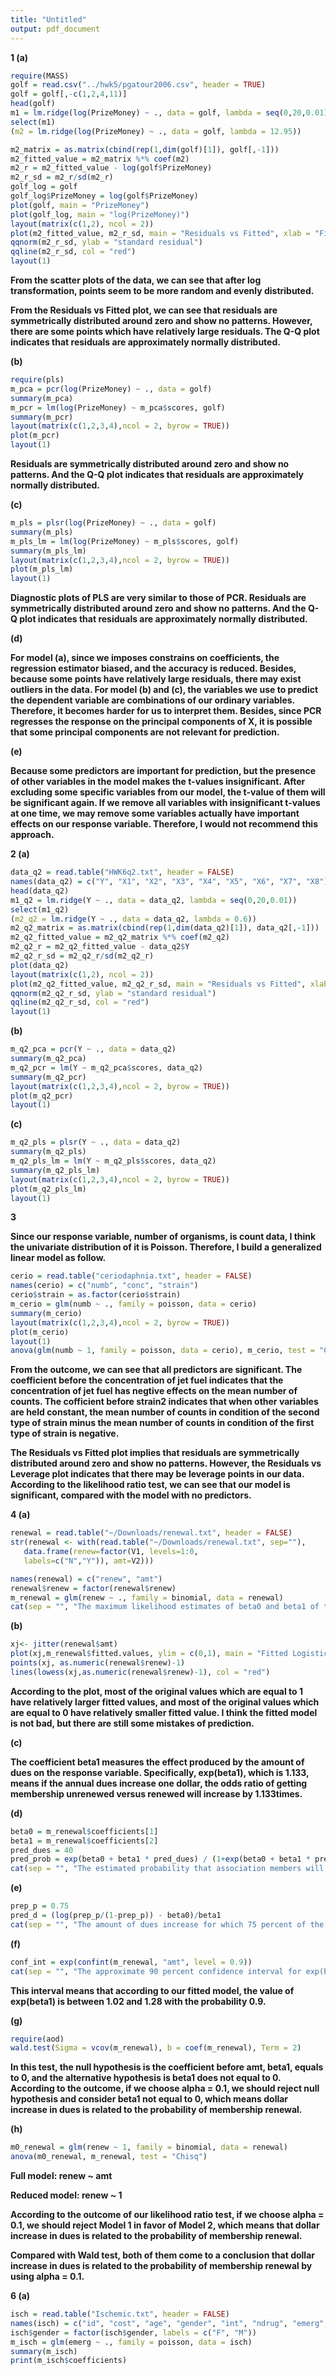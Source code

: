 ```yaml
---
title: "Untitled"
output: pdf_document
---
```


**1 (a)**

```r
require(MASS)
golf = read.csv("../hwk5/pgatour2006.csv", header = TRUE)
golf = golf[,-c(1,2,4,11)]
head(golf)
m1 = lm.ridge(log(PrizeMoney) ~ ., data = golf, lambda = seq(0,20,0.01))
select(m1)
(m2 = lm.ridge(log(PrizeMoney) ~ ., data = golf, lambda = 12.95))

m2_matrix = as.matrix(cbind(rep(1,dim(golf)[1]), golf[,-1]))
m2_fitted_value = m2_matrix %*% coef(m2)
m2_r = m2_fitted_value - log(golf$PrizeMoney)
m2_r_sd = m2_r/sd(m2_r)
golf_log = golf
golf_log$PrizeMoney = log(golf$PrizeMoney)
plot(golf, main = "PrizeMoney")
plot(golf_log, main = "log(PrizeMoney)")
layout(matrix(c(1,2), ncol = 2))
plot(m2_fitted_value, m2_r_sd, main = "Residuals vs Fitted", xlab = "Fitted Value", ylab = "Residuals")
qqnorm(m2_r_sd, ylab = "standard residual")
qqline(m2_r_sd, col = "red")
layout(1)
```

**From the scatter plots of the data, we can see that after log transformation, points seem to be more random and evenly distributed.**

**From the Residuals vs Fitted plot, we can see that residuals are symmetrically distributed around zero and show no patterns.  However, there are some points which have relatively large residuals.  The Q-Q plot indicates that residuals are approximately normally distributed.**

**(b)**

```r
require(pls)
m_pca = pcr(log(PrizeMoney) ~ ., data = golf)
summary(m_pca)
m_pcr = lm(log(PrizeMoney) ~ m_pca$scores, golf)
summary(m_pcr)
layout(matrix(c(1,2,3,4),ncol = 2, byrow = TRUE))
plot(m_pcr)
layout(1)
```

**Residuals are symmetrically distributed around zero and show no patterns.  And the Q-Q plot indicates that residuals are approximately normally distributed.**

**(c)**

```r
m_pls = plsr(log(PrizeMoney) ~ ., data = golf)
summary(m_pls)
m_pls_lm = lm(log(PrizeMoney) ~ m_pls$scores, golf)
summary(m_pls_lm)
layout(matrix(c(1,2,3,4),ncol = 2, byrow = TRUE))
plot(m_pls_lm)
layout(1)
```

**Diagnostic plots of PLS are very similar to those of PCR.  Residuals are symmetrically distributed around zero and show no patterns.  And the Q-Q plot indicates that residuals are approximately normally distributed.**

**(d)**

**For model (a), since we imposes constrains on coefficients, the regression estimator biased, and the accuracy is reduced.  Besides, because some points have relatively large residuals, there may exist outliers in the data.  For model (b) and (c), the variables we use to predict the dependent variable are combinations of our  ordinary variables.  Therefore, it becomes harder for us to interpret them.  Besides, since PCR regresses the response on the principal components of X, it is possible that some principal components are not relevant for prediction.**

**(e)**

**Because some predictors are important for prediction, but the presence of other variables in the model makes the t-values insignificant.  After excluding some specific variables from our model, the t-value of them will be significant again. If we remove all variables with insignificant t-values at one time, we may remove some variables actually have important effects on our response variable. Therefore, I would not recommend this approach.**

**2 (a)**
```r
data_q2 = read.table("HWK6q2.txt", header = FALSE)
names(data_q2) = c("Y", "X1", "X2", "X3", "X4", "X5", "X6", "X7", "X8")
head(data_q2)
m1_q2 = lm.ridge(Y ~ ., data = data_q2, lambda = seq(0,20,0.01))
select(m1_q2)
(m2_q2 = lm.ridge(Y ~ ., data = data_q2, lambda = 0.6))
m2_q2_matrix = as.matrix(cbind(rep(1,dim(data_q2)[1]), data_q2[,-1]))
m2_q2_fitted_value = m2_q2_matrix %*% coef(m2_q2)
m2_q2_r = m2_q2_fitted_value - data_q2$Y
m2_q2_r_sd = m2_q2_r/sd(m2_q2_r)
plot(data_q2)
layout(matrix(c(1,2), ncol = 2))
plot(m2_q2_fitted_value, m2_q2_r_sd, main = "Residuals vs Fitted", xlab = "Fitted Value", ylab = "Residuals")
qqnorm(m2_q2_r_sd, ylab = "standard residual")
qqline(m2_q2_r_sd, col = "red")
layout(1)
```

**(b)**
```r
m_q2_pca = pcr(Y ~ ., data = data_q2)
summary(m_q2_pca)
m_q2_pcr = lm(Y ~ m_q2_pca$scores, data_q2)
summary(m_q2_pcr)
layout(matrix(c(1,2,3,4),ncol = 2, byrow = TRUE))
plot(m_q2_pcr)
layout(1)
```

**(c)**
```r
m_q2_pls = plsr(Y ~ ., data = data_q2)
summary(m_q2_pls)
m_q2_pls_lm = lm(Y ~ m_q2_pls$scores, data_q2)
summary(m_q2_pls_lm)
layout(matrix(c(1,2,3,4),ncol = 2, byrow = TRUE))
plot(m_q2_pls_lm)
layout(1)
```

**3**

**Since our response variable, number of organisms, is count data, I think the univariate distribution of it is Poisson.  Therefore, I build a generalized linear model as follow.**

```r
cerio = read.table("ceriodaphnia.txt", header = FALSE)
names(cerio) = c("numb", "conc", "strain")
cerio$strain = as.factor(cerio$strain)
m_cerio = glm(numb ~ ., family = poisson, data = cerio)
summary(m_cerio)
layout(matrix(c(1,2,3,4),ncol = 2, byrow = TRUE))
plot(m_cerio)
layout(1)
anova(glm(numb ~ 1, family = poisson, data = cerio), m_cerio, test = "Chisq")
```

**From the outcome, we can see that all predictors are significant.  The coefficient before the concentration of jet fuel indicates that the concentration of jet fuel has negtive effects on the mean number of counts.  The cofficient before strain2 indicates that when other variables are held constant, the mean number of counts in condition of the second type of strain minus the mean number of counts in condition of the first type of strain is negative.**

**The Residuals vs Fitted plot implies that residuals are symmetrically distributed around zero and show no patterns.  However, the Residuals vs Leverage plot indicates that there may be leverage points in our data.  According to the likelihood ratio test, we can see that our model is significant, compared with the model with no predictors.**

**4 (a)**
```r
renewal = read.table("~/Downloads/renewal.txt", header = FALSE)
str(renewal <- with(read.table("~/Downloads/renewal.txt", sep=""),
   data.frame(renew=factor(V1, levels=1:0,
   labels=c("N","Y")), amt=V2)))

names(renewal) = c("renew", "amt")
renewal$renew = factor(renewal$renew)
m_renewal = glm(renew ~ ., family = binomial, data = renewal)
cat(sep = "", "The maximum likelihood estimates of beta0 and beta1 of the logistic regression model are c(", m_renewal$coefficients[1], ", ", m_renewal$coefficients[2], ")")
```

**(b)**
```r
xj<- jitter(renewal$amt)
plot(xj,m_renewal$fitted.values, ylim = c(0,1), main = "Fitted Logistic Response", xlab = "amt", ylab = "")
points(xj, as.numeric(renewal$renew)-1)
lines(lowess(xj,as.numeric(renewal$renew)-1), col = "red")
```

**According to the plot, most of the original values which are equal to 1 have relatively larger fitted values, and most of the original values which are equal to 0 have relatively smaller fitted value.  I think the fitted model is not bad, but there are still some mistakes of prediction.**

**(c)**

**The coefficient beta1 measures the effect produced by the amount of dues on the response variable.  Specifically, exp(beta1), which is 1.133, means if the annual dues increase one dollar, the odds ratio of getting membership unrenewed versus renewed will increase by 1.133times.**

**(d)**
```r
beta0 = m_renewal$coefficients[1]
beta1 = m_renewal$coefficients[2]
pred_dues = 40
pred_prob = exp(beta0 + beta1 * pred_dues) / (1+exp(beta0 + beta1 * pred_dues))
cat(sep = "", "The estimated probability that association members will not renew their membership if the dues are increased by $40 is ", pred_prob, ".")
```

**(e)**
```r
prep_p = 0.75
pred_d = (log(prep_p/(1-prep_p)) - beta0)/beta1
cat(sep = "", "The amount of dues increase for which 75 percent of the members are expected not to renew their association membership is ", pred_d, ".")
```

**(f)**
```r
conf_int = exp(confint(m_renewal, "amt", level = 0.9))
cat(sep = "", "The approximate 90 percent confidence interval for exp(beta1) is c(", conf_int[1], ", ", conf_int[2], ").")
```

**This interval means that according to our fitted model, the value of exp(beta1) is between 1.02 and 1.28 with the probability 0.9.**

**(g)**
```r
require(aod)
wald.test(Sigma = vcov(m_renewal), b = coef(m_renewal), Term = 2)
```

**In this test, the null hypothesis is the coefficient before amt, beta1, equals to 0, and the alternative hypothesis is beta1 does not equal to 0.  According to the outcome, if we choose alpha = 0.1, we should reject null hypothesis and consider beta1 not equal to 0, which means dollar increase in dues is related to the probability of membership renewal.**

**(h)**
```r
m0_renewal = glm(renew ~ 1, family = binomial, data = renewal)
anova(m0_renewal, m_renewal, test = "Chisq")
```

**Full model: renew ~ amt**

**Reduced model: renew ~ 1**

**According to the outcome of our likelihood ratio test, if we choose alpha = 0.1, we should reject Model 1 in favor of Model 2, which means that dollar increase in dues is related to the probability of membership renewal.**

**Compared with Wald test, both of them come to a conclusion that dollar increase in dues is related to the probability of membership renewal by using alpha = 0.1.**

**6 (a)**
```r
isch = read.table("Ischemic.txt", header = FALSE)
names(isch) = c("id", "cost", "age", "gender", "int", "ndrug", "emerg", "compl", "comorb", "duration")
isch$gender = factor(isch$gender, labels = c("F", "M"))
m_isch = glm(emerg ~ ., family = poisson, data = isch)
summary(m_isch)
print(m_isch$coefficients)
```
